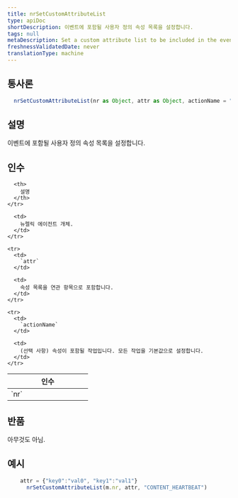```yaml
---
title: nrSetCustomAttributeList
type: apiDoc
shortDescription: 이벤트에 포함될 사용자 정의 속성 목록을 설정합니다.
tags: null
metaDescription: Set a custom attribute list to be included in the events.
freshnessValidatedDate: never
translationType: machine
---
```


## 통사론

```js
  nrSetCustomAttributeList(nr as Object, attr as Object, actionName = "" as String) as Void
```

## 설명

이벤트에 포함될 사용자 정의 속성 목록을 설정합니다.

## 인수

<table>
  <thead>
    <tr>
      <th width="25%">
        인수
      </th>

      <th>
        설명
      </th>
    </tr>
  </thead>

  <tbody>
    <tr>
      <td>
        `nr`
      </td>

      <td>
        뉴렐릭 에이전트 개체.
      </td>
    </tr>

    <tr>
      <td>
        `attr`
      </td>

      <td>
        속성 목록을 연관 항목으로 포함합니다.
      </td>
    </tr>

    <tr>
      <td>
        `actionName`
      </td>

      <td>
        (선택 사항) 속성이 포함될 작업입니다. 모든 작업을 기본값으로 설정합니다.
      </td>
    </tr>
  </tbody>
</table>

## 반품

아무것도 아님.

## 예시

```js
  	attr = {"key0":"val0", "key1":"val1"}
	  nrSetCustomAttributeList(m.nr, attr, "CONTENT_HEARTBEAT")
```